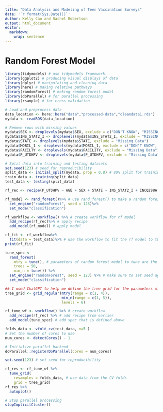 ---
title: "Data Analysis and Modeling of Teen Vaccination Surveys"
date: '`r format(Sys.Date())`'
Author: Kelly Cao and Rachel Robertson
output: html_document
editor: 
  markdown: 
    wrap: sentence
---
# Random Forest Model
```{r}
library(tidymodels) # use tidymodels framework.
library(ggplot2) # producing visual displays of data
library(dplyr) # manipulating and cleaning data
library(here) # making relative pathways
library(randomForest) # making random forest model
library(doParallel) # for parallel processing
library(rsample) # for cross validation
```

```{r}
# Load and preprocess data
data_location <- here::here("data","processed-data","cleandata1.rds")
mydata <- readRDS(data_location)

# Remove rows with missing values
mydata$SEX <- droplevels(mydata$SEX, exclude = c("DON'T KNOW", "MISSING IN ERROR", "REFUSED"))
mydata$INS_STAT2_I <- droplevels(mydata$INS_STAT2_I, exclude = "MISSING Data")
mydata$STATE <- droplevels(mydata$STATE, exclude = "Missing Data")
mydata$MOBIL_1 <- droplevels(mydata$MOBIL_1, exclude = c("DON'T KNOW", "MISSING IN ERROR", "REFUSED"))
mydata$FACILTY <- droplevels(mydata$FACILITY, exclude = "Missing Data")
mydata$P_UTDHPV <- droplevels(mydata$P_UTDHPV, exclude = "Missing Data")
```

```{r}
# Split data into training and testing datasets
set.seed(123) # seed for reproducibility
split_data <- initial_split(mydata, prop = 0.8) # 80% split for training/testing data
train_data <- training(split_data)
test_data <- testing(split_data)
```

```{r}
rf_rec <- recipe(P_UTDHPV ~ AGE + SEX + STATE + INS_STAT2_I + INCQ298A + INS_BREAK_I + INCPOV1 + RACEETHK + EDUC1 + LANGUAGE + MOBIL_1 + RENT_OWN + FACILITY, data = train_data) # use full model as recipe for the random forest model

rf_model <- rand_forest()%>% # use rand_forest() to make a random forest model
  set_engine("randomForest", seed = 123)%>%
  set_mode("classification")

rf_workflow <- workflow() %>% # create workflow for rf model
  add_recipe(rf_rec)%>% # apply recipe
  add_model(rf_model) # apply model

rf_fit <- rf_workflow%>%
  fit(data = test_data)%>% # use the workflow to fit the rf model to the data
print(rf_fit)
```

```{r}

tune_spec <- 
  rand_forest(
    mtry = tune(), # parameters of random forest model to tune are the mtry, trees, and min_n
    trees = 50,
    min_n = tune()) %>% 
  set_engine("randomForest", seed = 123) %>% # make sure to set seed again for the tree
  set_mode("classification")

## I used ChatGPT to help me define the tree grid for the parameters mtry and min_n
tree_grid <- grid_regular(mtry(range = c(1, 4)), 
                          min_n(range = c(1, 5)),
                          levels = 6)

rf_tune_wf <- workflow() %>% # create workflow
  add_recipe(rf_rec) %>% # add recipe from earlier
  add_model(tune_spec) # add spec that is defined above

folds_data <- vfold_cv(test_data, v=5 )
# Set the number of cores to use
num_cores <- detectCores() - 1

# Initialize parallel backend
doParallel::registerDoParallel(cores = num_cores)

set.seed(123) # set seed for reproducibility

rf_res <- rf_tune_wf %>%
  tune_grid(
    resamples = folds_data, # use data from the CV folds
    grid = tree_grid)
rf_res %>%
  autoplot()

# Stop parallel processing
stopImplicitCluster()
```

